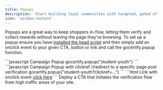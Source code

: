 ```yaml
---
title: Popups
description: 'Start building loyal communities with targeted, gated offers.'
icon: 'window-restore'
---
```


Popups are a great way to keep shoppers in-flow, letting them verify and collect rewards without leaving the page they're browsing.
To set up a popup ensure you have [installed the head script](/section/gettingStarted/integrateOnSite.mdx) and then simply add an onclick event to your given CTA, button or link and call the gocertify.popup function.


<CodeGroup>
```javascript Campaign Popup
gocertify.popup("student-youth")
```
```javascript Campaign Popup with clickref
//redirect to a specific page post verification
gocertify.popup("student-youth?clickref=...") 
```
```html Link with onclick event
<a href="#" onclick="gocertify.popup('campaign-name'); return false;">click here</a>
```
</CodeGroup>



<Card title="Popups" img="/images/osm/OSM-popUp.png">
     Deploy a CTA that initiates the verification flow from high traffic areas of your site.
</Card>
